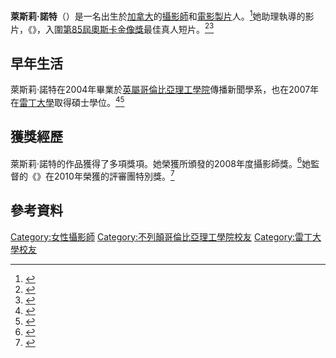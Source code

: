 {{Infobox Person
| name = 萊斯莉·諾特
| image = 
| alt  = 
| caption = 
| native_name  = Leslie Knott
| birth_name = 
| birth_date = 
| birth_place = {{CAN}}[[蘭里區|蘭里區]]
| residence   = 
| nationality = {{CAN}}
| alma_mater   = [[英屬哥倫比亞理工學院|英屬哥倫比亞理工學院]]
| occupation = [[攝影師|攝影師]]、[[電影製片|電影製片]]人
| networth = 
| boards   = 
| religion = 
| spouse = 
| children = 
| website = http://LeslieKnott.com
| signature =
| footnotes =
}}

'''萊斯莉·諾特'''（{{lang-en|'''Leslie Knott'''}}）是一名出生於[[加拿大|加拿大]]的[[攝影師|攝影師]]和[[電影製片|電影製片]]人。<ref>{{cite web|url=http://leslieknott.com/about-me/|title=About|work=[[萊斯莉·諾特|萊斯莉·諾特]]|date=2013|accessdate=2013-05-23}}{{Dead link|date=2018年7月 |bot=InternetArchiveBot |fix-attempted=yes }}</ref>她助理執導的影片，《{{link-en|拉羊的孩子|Buzkashi Boys}}》，入圍[[第85屆奧斯卡金像獎|第85屆奧斯卡金像獎]]最佳真人短片。<ref name=IMDb>{{cite web|url=http://www.imdb.com/name/nm3644276|title=Leslie Knott|work=[[網路電影資料庫|網路電影資料庫]]|date=2013|accessdate=2013-05-23|archive-date=2015-01-23|archive-url=https://web.archive.org/web/20150123010954/http://www.imdb.com/name/nm3644276/|dead-url=no}}</ref><ref>{{cite web|url=http://news.rti.org.tw/index_newsContent.aspx?nid=407387|title=奧斯卡頒獎 阿富汗小演員出席|work=[[中央廣播電臺|中央廣播電臺]]|date=2013|accessdate=2013-05-23}}{{dead link|date=2018年4月 |bot=InternetArchiveBot |fix-attempted=yes }}</ref>

== 早年生活 ==
萊斯莉·諾特在2004年畢業於[[英屬哥倫比亞理工學院|英屬哥倫比亞理工學院]]傳播新聞學系，也在2007年在[[雷丁大學|雷丁大學]]取得碩士學位。<ref name=cbc>{{cite web|url=http://www.cbc.ca/news/canada/british-columbia/story/2013/01/10/bc-lesley-knott-oscar-nomination.html|title=Oscar nomination surprises Langley-born film maker|work=[[加拿大廣播公司|加拿大廣播公司]]|date=2013|accessdate=2013-05-23|archive-date=2013-05-22|archive-url=https://web.archive.org/web/20130522173135/http://www.cbc.ca/news/canada/british-columbia/story/2013/01/10/bc-lesley-knott-oscar-nomination.html|dead-url=no}}</ref><ref name=linkedin>{{cite web|url=http://uk.linkedin.com/pub/leslie-knott/7/962/b67|title=Leslie Knott|work=[[LinkedIn|LinkedIn]]|date=2013|accessdate=2013-05-23|archive-date=2013-12-22|archive-url=https://web.archive.org/web/20131222181226/http://uk.linkedin.com/pub/leslie-knott/7/962/b67|dead-url=no}}</ref>

== 獲獎經歷 ==
萊斯莉·諾特的作品獲得了多項獎項。她榮獲{{link-en|基督教世界傳播協會|World Association for Christian Communication}}所頒發的2008年度攝影師獎。<ref>{{cite web|url=http://www.waccglobal.org/component/content/article/1552:wacc-annual-photographic-competition-launched.html|title=WACC annual photographic competition launched|work={{link-en|基督教世界傳播協會|World Association for Christian Communication}}|date=2009|accessdate=2013-05-23|deadurl=yes|archiveurl=https://web.archive.org/web/20130326122614/http://www.waccglobal.org/component/content/article/1552:wacc-annual-photographic-competition-launched.html|archivedate=2013-03-26}}</ref>她監督的《{{link-en|破土重生（電影）|Out_of_the_Ashes_(2010_film)}}》在2010年榮獲{{link-en|世界和平與體育組織|Peace and Sport}}的評審團特別獎。<ref>{{cite web|url=http://www.peace-sport.org/images/pdf/Report_Guide_Peace_and_Sport_International_Forum_2010.pdf|title=Peace and Sport International Forum 2010 Report|work={{link-en|世界和平與體育組織|Peace and Sport}}|date=2010|accessdate=2013-05-23}}{{dead link|date=2018年4月 |bot=InternetArchiveBot |fix-attempted=yes }}</ref>

== 參考資料 ==
{{reflist}}

{{DEFAULTSORT:Knott, Leslie}}
[[Category:女性攝影師|Category:女性攝影師]]
[[Category:不列顛哥倫比亞理工學院校友|Category:不列顛哥倫比亞理工學院校友]]
[[Category:雷丁大學校友|Category:雷丁大學校友]]